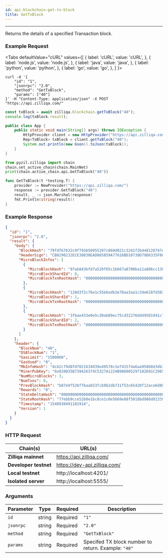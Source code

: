 ```yaml
---
id: api-blockchain-get-tx-block
title: GetTxBlock
---
```


---
Returns the details of a specified Transaction block.

### Example Request



<Tabs
  defaultValue="cURL"
  values={[
    { label: 'cURL', value: 'cURL', },
    { label: 'node.js', value: 'node.js', },
    { label: 'java', value: 'java', },
    { label: 'python', value: 'python', },
    { label: 'go', value: 'go', },
  ]
}>

<TabItem value="cURL">

```shell
curl -d '{
    "id": "1",
    "jsonrpc": "2.0",
    "method": "GetTxBlock",
    "params": ["40"]
}' -H "Content-Type: application/json" -X POST "https://api.zilliqa.com/"
```
</TabItem>
<TabItem value="node.js">

```js
const txBlock = await zilliqa.blockchain.getTxBlock("40");
console.log(txBlock.result);
```
</TabItem>
<TabItem value="java">

```java
public class App {
    public static void main(String[] args) throws IOException {
        HttpProvider client = new HttpProvider("https://api.zilliqa.com/");
        Rep<TxBlock> txBlock = client.getTxBlock("40");
        System.out.println(new Gson().toJson(txBlock));
    }
}
```
</TabItem>
<TabItem value="python">

```python
from pyzil.zilliqa import chain
chain.set_active_chain(chain.MainNet)
print(chain.active_chain.api.GetTxBlock("40"))
```
</TabItem>

<TabItem value="go">

```go
func GetTxBlock(t *testing.T) {
	provider := NewProvider("https://api.zilliqa.com/")
	response := provider.GetTxBlock("40")
	result, _ := json.Marshal(response)
	fmt.Println(string(result))
}
```
</TabItem>
</Tabs>


### Example Response


```json
{
  "id": "1",
  "jsonrpc": "2.0",
  "result": {
    "body": {
      "BlockHash": "79fdf67632c9f793650955297c860d021c3241f2b448120747ee8fe502c03e54",
      "HeaderSign": "CB8290232ECE38030EAD865859A77616BD10738D79D6335F003427C6118C1CBFEC94D33183A73D5E8877361582748D2EEC895722066D390E79119B8E2DC3411D",
      "MicroBlockInfos": [
        {
          "MicroBlockHash": "97ab843bfd7a520f65c16667a8700ba11a886cc130254258e155d48be3ee3fb5",
          "MicroBlockShardId": 0,
          "MicroBlockTxnRootHash": "0000000000000000000000000000000000000000000000000000000000000000"
        },
        {
          "MicroBlockHash": "120d3f2c76e1c55b6adb3e78aa3aa1c34e618fd3023069420dd1dcd79689cd50",
          "MicroBlockShardId": 1,
          "MicroBlockTxnRootHash": "0000000000000000000000000000000000000000000000000000000000000000"
        },
        {
          "MicroBlockHash": "3fbae433e0e5c30ab89ec75cd32276dd49581941c7d0fc318503ca55693a9aed",
          "MicroBlockShardId": 2,
          "MicroBlockTxnRootHash": "0000000000000000000000000000000000000000000000000000000000000000"
        }
      ]
    },
    "header": {
      "BlockNum": "40",
      "DSBlockNum": "1",
      "GasLimit": "1500000",
      "GasUsed": "0",
      "MbInfoHash": "dcb2c79d8fd7021634039e49578c1e7415f4a6aa9586043db3f488a34e6846ff",
      "MinerPubKey": "0x020035B739426374C5327A1224B986005297102E01C29656B8B086BF4B352C6CA9",
      "NumMicroBlocks": 3,
      "NumTxns": 0,
      "PrevBlockHash": "b87e9f526ffbaa653fcb9b2db731f53c65420f12ace6d88bd2753f816650bdb5",
      "Rewards": "0",
      "StateDeltaHash": "0000000000000000000000000000000000000000000000000000000000000000",
      "StateRootHash": "77ebb9cce52b0e1bc8ce1c0e5669e88f5018bd986d01339960ba07882b63ed79",
      "Timestamp": "1548930491181914",
      "Version": 1
    }
  }
}
```

### HTTP Request

| Chain(s)              | URL(s)                       |
| --------------------- | ---------------------------- |
| **Zilliqa mainnet**   | https://api.zilliqa.com/     |
| **Developer testnet** | https://dev-api.zilliqa.com/ |
| **Local testnet**     | http://localhost:4201/       |
| **Isolated server**   | http://localhost:5555/       |

### Arguments

| Parameter | Type   | Required | Description                                         |
| --------- | ------ | -------- | --------------------------------------------------- |
| `id`      | string | Required | `"1"`                                               |
| `jsonrpc` | string | Required | `"2.0"`                                             |
| `method`  | string | Required | `"GetTxBlock"`                                      |
| `params`  | string | Required | Specifed TX block number to return. Example: `"40"` |